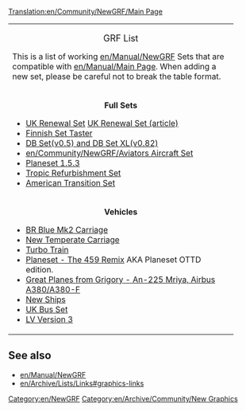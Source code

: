 [[Translation:en/Community/NewGRF/Main Page]]
{| cellspacing="3" class="mainpagetable" align="center"
|- valign="top" 
|width="90%" colspan="3"|
<center><font size="4">GRF List</font></center>
This is a list of working [[en/Manual/NewGRF]] Sets that are compatible with [[en/Manual/Main Page]]. When adding a new set, please be careful not to break the table format.
|- valign="top" 
|width="33%"|
<center>
<font size="3">'''Full Sets'''</font>
</center>
* [http://www.pikkarail.com/ttdp/ukrs/index.htm UK Renewal Set] [[en/Community/NewGRF/UK Renewal Set|UK Renewal Set (article)]]
* [http://www.users.tt-forums.net/finnish/Downloads.html Finnish Set Taster]
* [http://www.ewetel.net/~michael.blunck/ttd/download.html DB Set(v0.5) and DB Set XL(v0.82)]
* [[en/Community/NewGRF/Aviators Aircraft Set]]
* [http://www.as-st.com/ttd/planes/ Planeset 1.5.3]
* [http://www.marand.biz.pl/uzu/ Tropic Refurbishment Set]
* [http://www.as-st.com/ttd/newusa/ American Transition Set]
|width="33%"|
<center>
<font size="3">'''Buildings'''</font>
</center>
* [http://www.tt-terminal.co.uk/downloads.shtml Offices]
* [http://www.tt-terminal.co.uk/downloads.shtml Mini building replacement pack]
* [http://www.tt-terminal.co.uk/downloads.shtml New Building 1]
* [http://www.tt-terminal.co.uk/downloads.shtml Multistory carpark]
* [http://www.tt-terminal.co.uk/downloads.shtml New Building 2]
* [http://www.tt-terminal.co.uk/downloads.shtml New Building 3]
* [http://www.tt-terminal.co.uk/downloads.shtml Large HQ]
* [http://www.tt-terminal.co.uk/downloads.shtml Angled Building]
* [http://www.tt-terminal.co.uk/downloads.shtml  Airports - "New Airport 2"]
* [http://www.tt-forums.net/viewtopic.php?t=20781 OTTD Version of TTRS2 plus some additions]
|width="33%"|
<center>
<font size="3">'''Infrastructure'''</font></center>
* [http://www.tt-forums.net/viewtopic.php?p=203935#203935 New Bridges]
* [http://george.zernebok.net/newgrf/newgrf.html New Monorail Graphics (Gray)]
* [http://www.as-st.com/ttd/newusa/files/usroadsw.zip US Roads (Also in American Transition Set)]
* [http://www.tt-forums.net/viewtopic.php?p=229255#229255 European Road Set v1.24]
* [http://www.bornacorn.com/downloads.shtml New Road Set v0.1]
* [http://users2.tt-forums.net/ttdur/ttdur.htm Traffic Set + Airport Asphalt]
* [http://www.tt-forums.net/viewtopic.php?t=23489 Viaduct Bridge] Replaces wooden bridge.
* [http://ttd.tycoonez.com/?id=44 CSRoadSet v1.1]
* [http://ttd.tycoonez.com/?id=100 CSRailSet ]
* [http://www.tt-terminal.co.uk/downloads.shtml United Kingdom Roadset]
|-
|width="33%"|
<center>
<font size="3">'''Vehicles'''</font></center>
* [http://www.tt-terminal.co.uk/downloads.shtml BR Blue Mk2 Carriage]
* [http://www.tt-terminal.co.uk/downloads.shtml  New Temperate Carriage]
* [http://www.tt-terminal.co.uk/downloads.shtml Turbo Train]
* [http://www.as-st.com/ttd/planes/files/planesetottd.zip Planeset - The 459 Remix] AKA Planeset OTTD edition.
* [http://forums.ttdrussia.net/viewtopic.php?t=435 Great Planes from Grigory - An-225 Mriya, Airbus A380/A380-F]
* [http://www.ttdpatch.net/newgrf/20/newshipsw.zip New Ships]
* [http://www.tt-forums.net/viewtopic.php?t=15429 UK Bus Set]
* [http://george.zernebok.net/newgrf/downloadsold.html LV Version 3]
|width="33%"|
<center>
<font size="3">'''Countries'''</font></center>
* [[en/Community/NewGRF/Japan GRF files]]
* [[en/Community/NewGRF/North America GRF files | North America]]
* [[en/Community/NewGRF/United Kingdom GRF files | UK]]
|
|}

== See also ==
* [[en/Manual/NewGRF]]
* [[en/Archive/Lists/Links#graphics-links]]

[[Category:en/NewGRF]]
[[Category:en/Archive/Community/New Graphics]]